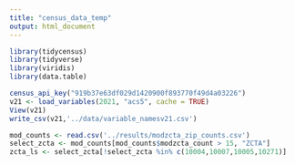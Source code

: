 ```yaml
---
title: "census_data_temp"
output: html_document
---
```


```r
library(tidycensus)
library(tidyverse)
library(viridis)
library(data.table)
```

```r
census_api_key("919b37e63df029d1420900f893770f49d4a03226")
v21 <- load_variables(2021, "acs5", cache = TRUE)
View(v21)
write_csv(v21,'../data/variable_namesv21.csv')

mod_counts <- read.csv('../results/modzcta_zip_counts.csv')
select_zcta <- mod_counts[mod_counts$modzcta_count > 15, "ZCTA"]
zcta_ls <- select_zcta[!select_zcta %in% c(10004,10007,10005,10271)]
```

